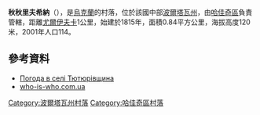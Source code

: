 {{coord|50|16|48|N|34|9|26|E|scale:100000_region:UA|display=title}}

'''秋秋里夫希納'''（{{lang-uk|Тютюрівщина}}），是[[烏克蘭|烏克蘭]]的村落，位於該國中部[[波爾塔瓦州|波爾塔瓦州]]，由[[哈佳奇區|哈佳奇區]]負責管轄，距離[[尤爾伊夫卡|尤爾伊夫卡]]1公里，始建於1815年，面積0.84平方公里，海拔高度120米，2001年人口114。

==參考資料==
*[http://weather.in.ua/ua/poltavskaja/26710 Погода в селі Тютюрівщина] {{Wayback|url=http://weather.in.ua/ua/poltavskaja/26710 |date=20111219204247 }}
*[https://web.archive.org/web/20090408030556/http://who-is-who.com.ua/bookmaket/mistapolt2008/1/1.html who-is-who.com.ua]

{{DEFAULTSORT:Тютюрівщина}}
[[Category:波爾塔瓦州村落|Category:波爾塔瓦州村落]]
[[Category:哈佳奇區村落|Category:哈佳奇區村落]]


{{Poltava-geo-stub}}